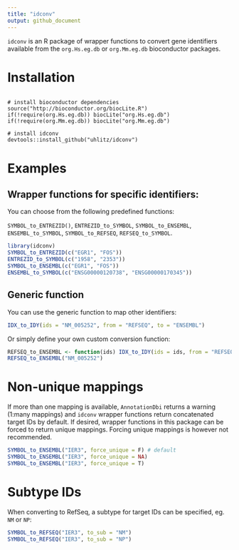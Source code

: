 ```yaml
---
title: "idconv"
output: github_document
---
```


`idconv` is an R package of wrapper functions to convert gene identifiers available from the `org.Hs.eg.db` or `org.Mm.eg.db` bioconductor packages.

# Installation  

```

# install bioconductor dependencies
source("http://bioconductor.org/biocLite.R")
if(!require(org.Hs.eg.db)) biocLite("org.Hs.eg.db")
if(!require(org.Mm.eg.db)) biocLite("org.Mm.eg.db")

# install idconv
devtools::install_github("uhlitz/idconv")

```

# Examples

## Wrapper functions for specific identifiers:

You can choose from the following predefined functions:

`SYMBOL_to_ENTREZID()`, `ENTREZID_to_SYMBOL`, `SYMBOL_to_ENSEMBL`, `ENSEMBL_to_SYMBOL`,
`SYMBOL_to_REFSEQ`, `REFSEQ_to_SYMBOL`.


```r

library(idconv)
SYMBOL_to_ENTREZID(c("EGR1", "FOS"))
ENTREZID_to_SYMBOL(c("1958", "2353"))
SYMBOL_to_ENSEMBL(c("EGR1", "FOS"))
ENSEMBL_to_SYMBOL(c("ENSG00000120738", "ENSG00000170345"))

```

## Generic function

You can use the generic function to map other identifiers:

```r

IDX_to_IDY(ids = "NM_005252", from = "REFSEQ", to = "ENSEMBL")

```

Or simply define your own custom conversion function:

```r

REFSEQ_to_ENSEMBL <- function(ids) IDX_to_IDY(ids = ids, from = "REFSEQ", to = "ENSEMBL")
REFSEQ_to_ENSEMBL("NM_005252")

```

# Non-unique mappings

If more than one mapping is available, `AnnotationDbi` returns a warning (1:many mappings) and
`idconv` wrapper functions return concatenated target IDs by default. 
If desired, wrapper functions in this package can be forced to return unique mappings.
Forcing unique mappings is however not recommended.

```r

SYMBOL_to_ENSEMBL("IER3", force_unique = F) # default
SYMBOL_to_ENSEMBL("IER3", force_unique = NA)
SYMBOL_to_ENSEMBL("IER3", force_unique = T)

```

# Subtype IDs

When converting to RefSeq, a subtype for target IDs can be specified, eg. `NM` or `NP`:

```r

SYMBOL_to_REFSEQ("IER3", to_sub = "NM")
SYMBOL_to_REFSEQ("IER3", to_sub = "NP")

```
